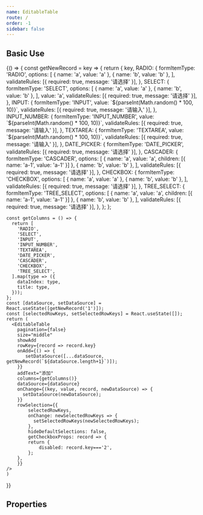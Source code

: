 ```yaml
---
name: EditableTable
route: /
order: -1
sidebar: false
---
```



## Basic Use

<Playground>
    {() => {
    const getNewRecord = key => {
      return {
        key,
        RADIO: {
          formItemType: 'RADIO',
          options: [
            { name: 'a', value: 'a' },
            { name: 'b', value: 'b' },
          ],
          validateRules: [{ required: true, message: '请选择' }],
        },
        SELECT: {
          formItemType: 'SELECT',
          options: [
            { name: 'a', value: 'a' },
            { name: 'b', value: 'b' },
          ],
          value: 'a',
          validateRules: [{ required: true, message: '请选择' }],
        },
        INPUT: {
          formItemType: 'INPUT',
          value: `${parseInt(Math.random() * 100, 10)}`,
          validateRules: [{ required: true, message: '请输入' }],
        },
        INPUT_NUMBER: {
          formItemType: 'INPUT_NUMBER',
          value: `${parseInt(Math.random() * 100, 10)}`,
          validateRules: [{ required: true, message: '请输入' }],
        },
        TEXTAREA: {
          formItemType: 'TEXTAREA',
          value: `${parseInt(Math.random() * 100, 10)}`,
          validateRules: [{ required: true, message: '请输入' }],
        },
        DATE_PICKER: {
          formItemType: 'DATE_PICKER',
          validateRules: [{ required: true, message: '请选择' }],
        },
        CASCADER: {
          formItemType: 'CASCADER',
          options: [
            { name: 'a', value: 'a', children: [{ name: 'a-1', value: 'a-1' }] },
            { name: 'b', value: 'b' },
          ],
          validateRules: [{ required: true, message: '请选择' }],
        },
        CHECKBOX: {
          formItemType: 'CHECKBOX',
          options: [
            { name: 'a', value: 'a' },
            { name: 'b', value: 'b' },
          ],
          validateRules: [{ required: true, message: '请选择' }],
        },
        TREE_SELECT: {
          formItemType: 'TREE_SELECT',
          options: [
            { name: 'a', value: 'a', children: [{ name: 'a-1', value: 'a-1' }] },
            { name: 'b', value: 'b' },
          ],
          validateRules: [{ required: true, message: '请选择' }],
        },
      };
    };

    const getColumns = () => {
      return [
        'RADIO',
        'SELECT',
        'INPUT',
        'INPUT_NUMBER',
        'TEXTAREA',
        'DATE_PICKER',
        'CASCADER',
        'CHECKBOX',
        'TREE_SELECT',
      ].map(type => ({
        dataIndex: type,
        title: type,
      }));
    };
    const [dataSource, setDataSource] = React.useState([getNewRecord('1')]);
    const [selectedRowKeys, setSelectedRowKeys] = React.useState([]);
    return (
      <EditableTable 
        pagination={false}
        size="middle"
        showAdd
        rowKey={record => record.key}
        onAdd={() => {
           setDataSource([...dataSource, getNewRecord(`${dataSource.length+1}`)]);
        }}
        addText="添加"
        columns={getColumns()}
        dataSource={dataSource}
        onChange={(key, value, record, newDataSource) => {
          setDataSource(newDataSource);
        }}
        rowSelection={{
            selectedRowKeys,
            onChange: newSelectedRowKeys => {
              setSelectedRowKeys(newSelectedRowKeys);
            },
            hideDefaultSelections: false,
            getCheckboxProps: record => {
            return {
                disabled: record.key==='2',
            };
        },
        }}
    />
    )
  }}
  
</Playground>

## Properties

<Props of={EditableTable}/>


